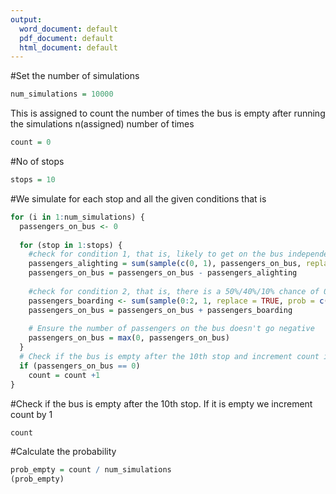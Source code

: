 ```yaml
---
output:
  word_document: default
  pdf_document: default
  html_document: default
---
```


#Set the number of simulations
```r
num_simulations = 10000
```

This is assigned to count the number of times the bus is empty after running the simulations n(assigned) number of times
```r
count = 0

```

#No of stops
```r
stops = 10
```

#We simulate for each stop and all the given conditions that is 
```r
for (i in 1:num_simulations) {
  passengers_on_bus <- 0
  
  for (stop in 1:stops) {
    #check for condition 1, that is, likely to get on the bus independent of others with a 20% chance
    passengers_alighting = sum(sample(c(0, 1), passengers_on_bus, replace = TRUE, prob = c(0.8, 0.2)))
    passengers_on_bus = passengers_on_bus - passengers_alighting 
    
    #check for condition 2, that is, there is a 50%/40%/10% chance of 0/1/2 passengers getting on board
    passengers_boarding <- sum(sample(0:2, 1, replace = TRUE, prob = c(0.5, 0.4, 0.1)))
    passengers_on_bus = passengers_on_bus + passengers_boarding
    
    # Ensure the number of passengers on the bus doesn't go negative
    passengers_on_bus = max(0, passengers_on_bus)
  }
  # Check if the bus is empty after the 10th stop and increment count if true
  if (passengers_on_bus == 0) 
    count = count +1
}
```

#Check if the bus is empty after the 10th stop. If it is empty we increment count by 1
```r
count
```

#Calculate the probability
```r
prob_empty = count / num_simulations
(prob_empty)
```

```r

  
    

```


